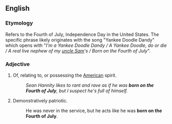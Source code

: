 {{rfv}}
==English==

===Etymology===
Refers to the Fourth of July, Independence Day in the United States. The specific phrase likely originates with the song "Yankee Doodle Dandy" which opens with "''I'm a Yankee Doodle Dandy / A Yankee Doodle, do or die / A real live nephew of my [[Uncle Sam|uncle Sam]]'s / Born on the Fourth of July''".

===Adjective===
{{en-adj|pos=[[born]] [[on]] [[the]] [[fourth|Fourth]] [[of]] [[July]]|-}}

# {{rfv-sense}} {{idiomatic}} Of, relating to, or possessing the [[American]] spirit.
#: ''Sean Hannity likes to rant and rave as if he was '''born on the Fourth of July''', but I suspect he's full of himself.''
# {{idiom}} Demonstratively patriotic.
#: He was never in the service, but he acts like he was '''born on the Fourth of July'''.
